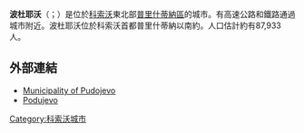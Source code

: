 {{Infobox settlement
<!--See the Table at Infobox settlement for all fields and descriptions of usage-->
<!-- Basic info  ---------------->
|name                   =  Podujevo
|official_name=  Подујево (Podujevo)<br>Podujeva (Podujevë, Besiana)
|settlement_type        =Municipality and city
|other_name             =
<!-- images and maps  ----------->
|image_skyline          =Rruga-Zahir-Pajaziti.JPG
|imagesize              =250px
|image_caption          =波杜耶沃市中心
|image_flag             =
|flag_size              =
|image_seal             =
|seal_size              =
|image_shield           =
|shield_size            =
|image_blank_emblem     =
|blank_emblem_type      =
|blank_emblem_size      =
|image_map              =
|mapsize                =
|map_caption            =
|pushpin_map            = Kosovo
|pushpin_label_position = above
|pushpin_mapsize        =
|pushpin_map_caption    = 波杜耶沃在科索沃的位置
<!-- Location ------------------>
|subdivision_type       = Country
|subdivision_name       = 存在爭議：<br />{{Flag|Kosovo}}（實際控制）<br />{{Flag|Serbia}}（主权声索）
|subdivision_type1      = [[Districts_of_Kosovo|District]]
|subdivision_name1      = [[District_of_Pristina|District of Pristina]]
|subdivision_type2      =
|subdivision_name2      =
<!-- Politics ----------------->
|government_footnotes   =
|government_type        =
|leader_title           = Mayor
|leader_name            = Agim Veliu ([[Democratic_League_of_Kosovo|LDK]])
|established_title      =
|established_date       =
<!-- Area    --------------------->
|area_magnitude         =
|unit_pref              =
|area_footnotes         =
|area_total_km2         = 63.25997
<!-- ALL fields dealing with a measurements are subject to automatic unit conversion-->
|area_land_km2            = <!--See table @ Template:Infobox settlement for details on automatic unit conversion-->
|area_water_km2           =
|area_total_sq_mi         =
|area_land_sq_mi          =
|area_water_sq_mi         =
|area_water_percent       =
|area_metro_km2           =
|area_metro_sq_mi         =
<!-- Population   ----------------------->
|population_as_of               = 2011
|population_footnotes           =
|population_note                = 
|population_total               = 87,933 (municipality)
|population_density_km2         = 139.0
|population_density_sq_mi       =
|population_metro               =
|population_density_metro_km2   =
|population_density_metro_sq_mi =
|population_urban               =
|population_density_urban_km2   =
|population_density_urban_sq_mi =
<!-- General information  --------------->
|timezone               = [[Central_European_Time|CET]]
|utc_offset             = +1
|timezone_DST           =[[Central_European_Summer_Time|CEST]]
|utc_offset_DST         = +2
|elevation_footnotes    =  <!--for references: use  tags-->
|elevation_m            =
|elevation_ft           =
<!-- Area/postal codes & others -------->
|postal_code_type       =Postal code <!-- enter ZIP code, Postcode, Post code, Postal code... -->
|postal_code            = 11000
|area_code              = +381 38
|blank_name             =[[Car_number_plates_in_the_Republic_of_Kosovo|Car plates]]
|blank_info             = 01
|blank1_name            =
|blank1_info            =
|website                = [http://kk.rks-gov.net/podujeve Municipality of Pudojevo]
|footnotes              =
}}

'''波杜耶沃'''（{{lang-sq|Podujevë}}；{{lang-sr|Подујево, Podujevo}}）是位於[[科索沃|科索沃]]東北部[[普里什蒂納區|普里什蒂納區]]的城市。有高速公路和鐵路通過城市附近。波杜耶沃位於科索沃首都普里什蒂納以南約{{convert|35|km|mi|0|abbr=on}}。人口估計約有87,933人。

== 外部連結 ==
{{Commons category|Podujevo}}
* [http://kk.rks-gov.net/podujeve Municipality of Pudojevo] {{Wayback|url=http://kk.rks-gov.net/podujeve |date=20201206195931 }}
* [http://www.llapi.com/ Podujevo] {{Wayback|url=http://www.llapi.com/ |date=20210124184812 }} {{sq icon}}

{{kosovo-geo-stub}}
[[Category:科索沃城市|Category:科索沃城市]]